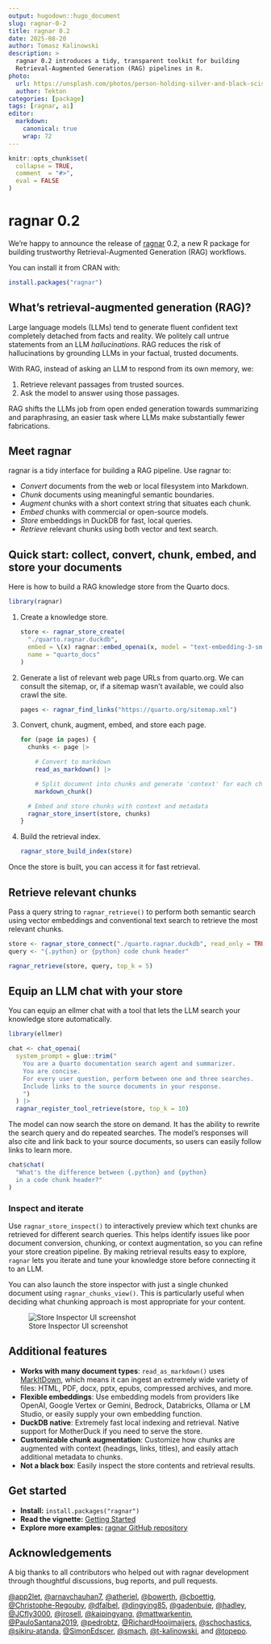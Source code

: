 ```yaml
---
output: hugodown::hugo_document
slug: ragnar-0-2
title: ragnar 0.2
date: 2025-08-20
author: Tomasz Kalinowski
description: >
  ragnar 0.2 introduces a tidy, transparent toolkit for building
  Retrieval-Augmented Generation (RAG) pipelines in R.
photo:
  url: https://unsplash.com/photos/person-holding-silver-and-black-scissors-rNsRAHLhrHc
  author: Tekton
categories: [package]
tags: [ragnar, ai]
editor:
  markdown:
    canonical: true
    wrap: 72
---
```


```r
knitr::opts_chunk$set(
  collapse = TRUE,
  comment  = "#>",
  eval = FALSE
)
```

# ragnar 0.2

We're happy to announce the release of [ragnar](ragnar.tidyverse.org)
0.2, a new R package for building trustworthy Retrieval-Augmented
Generation (RAG) workflows.

You can install it from CRAN with:

``` r
install.packages("ragnar")
```

## What’s retrieval-augmented generation (RAG)?

Large language models (LLMs) tend to generate fluent confident text
completely detached from facts and reality. We politely call untrue
statements from an LLM *hallucinations*. RAG reduces the risk of
hallucinations by grounding LLMs in your factual, trusted documents.

With RAG, instead of asking an LLM to respond from its own memory, we:

1.  Retrieve relevant passages from trusted sources.
2.  Ask the model to answer using those passages.

RAG shifts the LLMs job from open ended generation towards summarizing
and paraphrasing, an easier task where LLMs make substantially fewer
fabrications.

## Meet **ragnar**

ragnar is a tidy interface for building a RAG pipeline. Use ragnar to:

-   *Convert* documents from the web or local filesystem into Markdown.
-   *Chunk* documents using meaningful semantic boundaries.
-   *Augment* chunks with a short context string that situates each
    chunk.
-   *Embed* chunks with commercial or open-source models.
-   *Store* embeddings in DuckDB for fast, local queries.
-   *Retrieve* relevant chunks using both vector and text search.

## Quick start: collect, convert, chunk, embed, and store your documents

Here is how to build a RAG knowledge store from the Quarto docs.

```r
library(ragnar)
```

1.  Create a knowledge store.

    ```r
    store <- ragnar_store_create(
      "./quarto.ragnar.duckdb",
      embed = \(x) ragnar::embed_openai(x, model = "text-embedding-3-small"),
      name = "quarto_docs"
    )
    ```

2.  Generate a list of relevant web page URLs from quarto.org. We can
    consult the sitemap, or, if a sitemap wasn't available, we could
    also crawl the site.

    ```r
    pages <- ragnar_find_links("https://quarto.org/sitemap.xml")
    ```

3.  Convert, chunk, augment, embed, and store each page.

    ```r
    for (page in pages) {
      chunks <- page |>

        # Convert to markdown
        read_as_markdown() |>

        # Split document into chunks and generate 'context' for each chunk.
        markdown_chunk()

      # Embed and store chunks with context and metadata
      ragnar_store_insert(store, chunks)
    }
    ```

4.  Build the retrieval index.

    ```r
    ragnar_store_build_index(store)
    ```

Once the store is built, you can access it for fast retrieval.

## Retrieve relevant chunks

Pass a query string to `ragnar_retrieve()` to perform both semantic
search using vector embeddings and conventional text search to retrieve
the most relevant chunks.

```r
store <- ragnar_store_connect("./quarto.ragnar.duckdb", read_only = TRUE)
query <- "{.python} or {python} code chunk header"

ragnar_retrieve(store, query, top_k = 5)
```

## Equip an LLM chat with your store

You can equip an ellmer chat with a tool that lets the LLM search your
knowledge store automatically.

```r
library(ellmer)

chat <- chat_openai(
  system_prompt = glue::trim("
    You are a Quarto documentation search agent and summarizer.
    You are concise.
    For every user question, perform between one and three searches.
    Include links to the source documents in your response.
    ")
  ) |>
  ragnar_register_tool_retrieve(store, top_k = 10)
```

The model can now search the store on demand. It has the ability to
rewrite the search query and do repeated searches. The model’s responses
will also cite and link back to your source documents, so users can
easily follow links to learn more.

```r
chat$chat(
  "What's the difference between {.python} and {python}
  in a code chunk header?"
)
```

### Inspect and iterate

Use `ragnar_store_inspect()` to interactively preview which text chunks
are retrieved for different search queries. This helps identify issues
like poor document conversion, chunking, or context augmentation, so you
can refine your store creation pipeline. By making retrieval results
easy to explore, `ragnar` lets you iterate and tune your knowledge store
before connecting it to an LLM.

You can also launch the store inspector with just a single chunked
document using `ragnar_chunks_view()`. This is particularly useful when
deciding what chunking approach is most appropriate for your content.

![Store Inspector UI screenshot](ragnar-store-inspector-screenshot.png)

## Additional features

-   **Works with many document types**: `read_as_markdown()` uses
    [MarkItDown](https://github.com/microsoft/markitdown), which means
    it can ingest an extremely wide variety of files: HTML, PDF, docx,
    pptx, epubs, compressed archives, and more.
-   **Flexible embeddings**: Use embedding models from providers like
    OpenAI, Google Vertex or Gemini, Bedrock, Databricks, Ollama or LM
    Studio, or easily supply your own embedding function.
-   **DuckDB native**: Extremely fast local indexing and retrieval.
    Native support for MotherDuck if you need to serve the store.
-   **Customizable chunk augmentation**: Customize how chunks are
    augmented with context (headings, links, titles), and easily attach
    additional metadata to chunks.
-   **Not a black box**: Easily inspect the store contents and retrieval
    results.

## Get started

-   **Install:** `install.packages("ragnar")`
-   **Read the vignette:** [Getting
    Started](https://ragnar.tidyverse.org/articles/ragnar.html)
-   **Explore more examples:** [ragnar GitHub
    repository](https://github.com/tidyverse/ragnar)

## Acknowledgements

A big thanks to all contributors who helped out with ragnar development
through thoughtful discussions, bug reports, and pull requests.

[\@app2let](https://github.com/app2let),
[\@arnavchauhan7](https://github.com/arnavchauhan7),
[\@atheriel](https://github.com/atheriel),
[\@bowerth](https://github.com/bowerth),
[\@cboettig](https://github.com/cboettig),
[\@Christophe-Regouby](https://github.com/Christophe-Regouby),
[\@dfalbel](https://github.com/dfalbel),
[\@dingying85](https://github.com/dingying85),
[\@gadenbuie](https://github.com/gadenbuie),
[\@hadley](https://github.com/hadley),
[\@JCfly3000](https://github.com/JCfly3000),
[\@jrosell](https://github.com/jrosell),
[\@kaipingyang](https://github.com/kaipingyang),
[\@mattwarkentin](https://github.com/mattwarkentin),
[\@PauloSantana2019](https://github.com/PauloSantana2019),
[\@pedrobtz](https://github.com/pedrobtz),
[\@RichardHooijmaijers](https://github.com/RichardHooijmaijers),
[\@schochastics](https://github.com/schochastics),
[\@sikiru-atanda](https://github.com/sikiru-atanda),
[\@SimonEdscer](https://github.com/SimonEdscer),
[\@smach](https://github.com/smach),
[\@t-kalinowski](https://github.com/t-kalinowski), and
[\@topepo](https://github.com/topepo).
